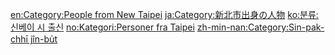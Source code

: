 {{CR|新北市人‎}}

[[en:Category:People_from_New_Taipei|en:Category:People from New Taipei]]
[[ja:Category:新北市出身の人物|ja:Category:新北市出身の人物]]
[[ko:분류:신베이_시_출신|ko:분류:신베이 시 출신]]
[[no:Kategori:Personer_fra_Taipei|no:Kategori:Personer fra Taipei]]
[[zh-min-nan:Category:Sin-pak-chhī_jîn-bu̍t|zh-min-nan:Category:Sin-pak-chhī jîn-bu̍t]]